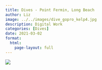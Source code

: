 ```yaml
---
title: Dives - Point Fermin, Long Beach
author: Liz
image: ../../images/dive_gopro_kelp4.jpg
description: Digital Work
categories: [Dives]
date: 2021-03-02
format:
  html:
    page-layout: full
---
```


![](../../images/dive_gopro_kelp4.jpg)